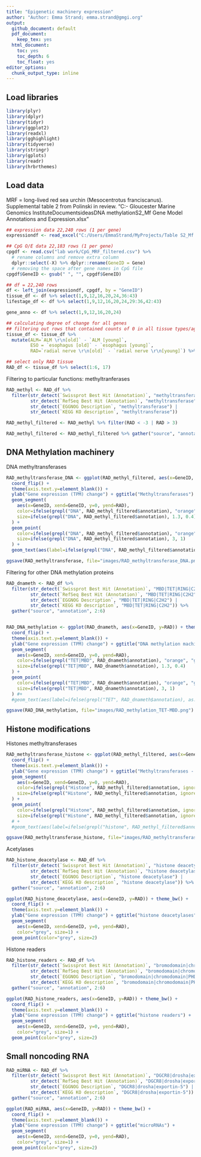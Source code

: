 ```yaml
---
title: "Epigenetic machinery expression"
author: "Author: Emma Strand; emma.strand@gmgi.org"
output:
  github_document: default
  pdf_document:
    keep_tex: yes
  html_document:
    toc: yes
    toc_depth: 6
    toc_float: yes
editor_options: 
  chunk_output_type: inline
---
```


## Load libraries 

```r
library(plyr)
library(dplyr)
library(tidyr)
library(ggplot2)
library(readxl)
library(gghighlight)
library(tidyverse)
library(stringr)
library(gplots)
library(readr)
library(hrbrthemes)
```

## Load data 

MRF = long-lived red sea urchin (Mesocentrotus franciscanus). Supplemental table 2 from Polinski in review.
"C:\Users\EmmaStrand\OneDrive - Gloucester Marine Genomics Institute\Desktop\GMGI Documents\Project ideas\Urchin DNA methylation\Table S2_Mf Gene Model Annotations and Expression.xlsx"

```r
## expression data 22,240 rows (1 per gene)
expressiondf <- read_excel("C:/Users/EmmaStrand/MyProjects/Table S2_Mf Gene Model Annotations and Expression ES.xlsx")

## CpG O/E data 22,183 rows (1 per gene)
cpgdf <- read.csv("lab work/CpG_MRF_filtered.csv") %>% 
  # rename columns and remove extra column
  dplyr::select(-X) %>% dplyr::rename(GeneID = Gene) 
  # removing the space after gene names in CpG file
cpgdf$GeneID <- gsub(" ", "", cpgdf$GeneID)

## df = 22,240 rows 
df <- left_join(expressiondf, cpgdf, by = "GeneID")
tissue_df <- df %>% select(1,9,12,16,20,24,36:43)
lifestage_df <- df %>% select(1,9,12,16,20,24,29:36,42:43)

gene_anno <- df %>% select(1,9,12,16,20,24)

## calculating degree of change for all genes
## filtering out rows that contained counts of 0 in all tissue types/ages
tissue_df <- tissue_df %>%
  mutate(ALM=`ALM \r\n[old]` - `ALM [young]`,
         ESO = `esophagus [old]` - `esophagus [young]`,
         RAD=`radial nerve \r\n[old]` - `radial nerve \r\n[young]`) %>% filter(rowSums(across(where(is.numeric)))!=0)

## select only RAD tissue 
RAD_df <- tissue_df %>% select(1:6, 17)
```

Filtering to particular functions: methyltranferases 

```r
RAD_methyl <- RAD_df %>%
  filter(str_detect(`Swissprot Best Hit (Annotation)`, "methyltransferase") | 
         str_detect(`RefSeq Best Hit (Annotation)`, "methyltransferase") |
         str_detect(`EGGNOG Description`, "methyltransferase") |
         str_detect(`KEGG KO description`, "methyltransferase")) 

RAD_methyl_filtered <- RAD_methyl %>% filter(RAD < -3 | RAD > 3)

RAD_methyl_filtered <- RAD_methyl_filtered %>% gather("source", "annotation", 2:6)
```

## DNA Methylation machinery

DNA methyltransferases

```r
RAD_methyltransferase_DNA <- ggplot(RAD_methyl_filtered, aes(x=GeneID, y=RAD)) + theme_bw() +
  coord_flip() +
  theme(axis.text.y=element_blank()) + 
  ylab("Gene expression (TPM) change") + ggtitle("Methyltransferases") +
  geom_segment(
    aes(x=GeneID, xend=GeneID, y=0, yend=RAD), 
    color=ifelse(grepl("DNA", RAD_methyl_filtered$annotation), "orange", "grey"), 
    size=ifelse(grepl("DNA", RAD_methyl_filtered$annotation), 1.3, 0.4)
  ) +
  geom_point(
    color=ifelse(grepl("DNA", RAD_methyl_filtered$annotation), "orange", "grey"), 
    size=ifelse(grepl("DNA", RAD_methyl_filtered$annotation), 3, 1)
  ) +
  geom_text(aes(label=ifelse(grepl("DNA", RAD_methyl_filtered$annotation), as.character(RAD_methyl_filtered$GeneID),'')), hjust=1, vjust=0)

ggsave(RAD_methyltransferase, file="images/RAD_methyltransferase_DNA.png")
```

Filtering for other DNA methylation proteins

```r
RAD_dnameth <- RAD_df %>%
  filter(str_detect(`Swissprot Best Hit (Annotation)`, "MBD|TET|RING|C2H2") | 
         str_detect(`RefSeq Best Hit (Annotation)`, "MBD|TET|RING|C2H2") |
         str_detect(`EGGNOG Description`, "MBD|TET|RING|C2H2") |
         str_detect(`KEGG KO description`, "MBD|TET|RING|C2H2")) %>%
  gather("source", "annotation", 2:6)


RAD_DNA_methylation <- ggplot(RAD_dnameth, aes(x=GeneID, y=RAD)) + theme_bw() +
  coord_flip() +
  theme(axis.text.y=element_blank()) + 
  ylab("Gene expression (TPM) change") + ggtitle("DNA methylation machinery") +
  geom_segment(
    aes(x=GeneID, xend=GeneID, y=0, yend=RAD), 
    color=ifelse(grepl("TET|MBD", RAD_dnameth$annotation), "orange", "grey"), 
    size=ifelse(grepl("TET|MBD", RAD_dnameth$annotation), 1.3, 0.4)
  ) +
  geom_point(
    color=ifelse(grepl("TET|MBD", RAD_dnameth$annotation), "orange", "grey"), 
    size=ifelse(grepl("TET|MBD", RAD_dnameth$annotation), 3, 1)
  ) #+
  #geom_text(aes(label=ifelse(grepl("TET", RAD_dnameth$annotation), as.character(RAD_dnameth$GeneID),'')), hjust=1, vjust=0)

ggsave(RAD_DNA_methylation, file="images/RAD_methylation_TET-MBD.png")
```



## Histone modifications

Histones methyltransferases

```r
RAD_methyltransferase_histone <- ggplot(RAD_methyl_filtered, aes(x=GeneID, y=RAD)) + theme_bw() +
  coord_flip() +
  theme(axis.text.y=element_blank()) + 
  ylab("Gene expression (TPM) change") + ggtitle("Methyltransferases - histones") +
  geom_segment(
    aes(x=GeneID, xend=GeneID, y=0, yend=RAD), 
    color=ifelse(grepl("Histone", RAD_methyl_filtered$annotation, ignore.case=TRUE), "orange", "grey"), 
    size=ifelse(grepl("Histone", RAD_methyl_filtered$annotation, ignore.case=TRUE), 1.3, 0.4)
  ) +
  geom_point(
    color=ifelse(grepl("Histone", RAD_methyl_filtered$annotation, ignore.case=TRUE), "orange", "grey"), 
    size=ifelse(grepl("Histone", RAD_methyl_filtered$annotation, ignore.case=TRUE), 3, 1))
  # +
  #geom_text(aes(label=ifelse(grepl("histone", RAD_methyl_filtered$annotation), as.character(RAD_methyl_filtered$GeneID),'')), hjust=1, vjust=0)

ggsave(RAD_methyltransferase_histone, file="images/RAD_methyltransferase_histone.png")
```

Acetylases 

```r
RAD_histone_deacetylase <- RAD_df %>%
  filter(str_detect(`Swissprot Best Hit (Annotation)`, "histone deacetylase") | 
         str_detect(`RefSeq Best Hit (Annotation)`, "histone deacetylase") |
         str_detect(`EGGNOG Description`, "histone deacetylase") |
         str_detect(`KEGG KO description`, "histone deacetylase")) %>%
  gather("source", "annotation", 2:6)

ggplot(RAD_histone_deacetylase, aes(x=GeneID, y=RAD)) + theme_bw() +
  coord_flip() +
  theme(axis.text.y=element_blank()) + 
  ylab("Gene expression (TPM) change") + ggtitle("histone deacetylases") +
  geom_segment(
    aes(x=GeneID, xend=GeneID, y=0, yend=RAD), 
    color="grey", size=1) +
  geom_point(color="grey", size=2)
```
Histone readers

```r
RAD_histone_readers <- RAD_df %>%
  filter(str_detect(`Swissprot Best Hit (Annotation)`, "bromodomain|chromodomain|PHD finger|WD40 repeat") | 
         str_detect(`RefSeq Best Hit (Annotation)`, "bromodomain|chromodomain|PHD finger|WD40 repeat") |
         str_detect(`EGGNOG Description`, "bromodomain|chromodomain|PHD finger|WD40 repeat") |
         str_detect(`KEGG KO description`, "bromodomain|chromodomain|PHD finger|WD40 repeat")) %>%
  gather("source", "annotation", 2:6)

ggplot(RAD_histone_readers, aes(x=GeneID, y=RAD)) + theme_bw() +
  coord_flip() +
  theme(axis.text.y=element_blank()) + 
  ylab("Gene expression (TPM) change") + ggtitle("histone readers") +
  geom_segment(
    aes(x=GeneID, xend=GeneID, y=0, yend=RAD), 
    color="grey", size=1) +
  geom_point(color="grey", size=2)
```


## Small noncoding RNA 

```r
RAD_miRNA <- RAD_df %>%
  filter(str_detect(`Swissprot Best Hit (Annotation)`, "DGCR8|drosha|exportin-5") | 
         str_detect(`RefSeq Best Hit (Annotation)`, "DGCR8|drosha|exportin-5") |
         str_detect(`EGGNOG Description`, "DGCR8|drosha|exportin-5") |
         str_detect(`KEGG KO description`, "DGCR8|drosha|exportin-5")) %>%
  gather("source", "annotation", 2:6)

ggplot(RAD_miRNA, aes(x=GeneID, y=RAD)) + theme_bw() +
  coord_flip() +
  theme(axis.text.y=element_blank()) + 
  ylab("Gene expression (TPM) change") + ggtitle("microRNAs") +
  geom_segment(
    aes(x=GeneID, xend=GeneID, y=0, yend=RAD), 
    color="grey", size=1) +
  geom_point(color="grey", size=2)
```















